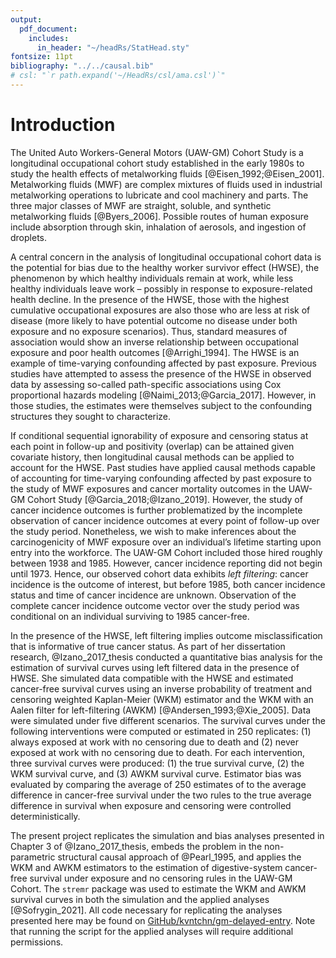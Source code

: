 ```yaml
---
output:
  pdf_document:
    includes:
      in_header: "~/headRs/StatHead.sty"
fontsize: 11pt
bibliography: "../../causal.bib"
# csl: "`r path.expand('~/HeadRs/csl/ama.csl')`"
---
```


# Introduction

The United Auto Workers-General Motors (UAW-GM) Cohort Study is a longitudinal occupational cohort study established in the early 1980s to study the health effects of metalworking fluids [@Eisen_1992;@Eisen_2001]. Metalworking fluids (MWF) are complex mixtures of fluids used in industrial metalworking operations to lubricate and cool machinery and parts. The three major classes of MWF are straight, soluble, and synthetic metalworking fluids [@Byers_2006]. Possible routes of human exposure include absorption through skin, inhalation of aerosols, and ingestion of droplets.

A central concern in the analysis of longitudinal occupational cohort data is the potential for bias due to the healthy worker survivor effect (HWSE), the phenomenon by which healthy individuals remain at work, while less healthy individuals leave work -- possibly in response to exposure-related health decline. In the presence of the HWSE, those with the highest cumulative occupational exposures are also those who are less at risk of disease (more likely to have potential outcome no disease under both exposure and no exposure scenarios). Thus, standard measures of association would show an inverse relationship between occupational exposure and poor health outcomes [@Arrighi_1994]. The HWSE is an example of time-varying confounding affected by past exposure. Previous studies have attempted to assess the presence of the HWSE in observed data by assessing so-called path-specific associations using Cox proportional hazards modeling [@Naimi_2013;@Garcia_2017]. However, in those studies, the estimates were themselves subject to the confounding structures they sought to characterize.

If conditional sequential ignorability of exposure and censoring status at each point in follow-up and positivity (overlap) can be attained given covariate history, then longitudinal causal methods can be applied to account for the HWSE. Past studies have applied causal methods capable of accounting for time-varying confounding affected by past exposure to the study of MWF exposures and cancer mortality outcomes in the UAW-GM Cohort Study [@Garcia_2018;@Izano_2019]. However, the study of cancer incidence outcomes is further problematized by the incomplete observation of cancer incidence outcomes at every point of follow-up over the study period. Nonetheless, we wish to make inferences about the carcinogenicity of MWF exposure over an individual's lifetime starting upon entry into the workforce. The UAW-GM Cohort included those hired roughly between 1938 and 1985. However, cancer incidence reporting did not begin until 1973. Hence, our observed cohort data exhibits _left filtering_: cancer incidence is the outcome of interest, but before 1985, both cancer incidence status and time of cancer incidence are unknown. Observation of the complete cancer incidence outcome vector over the study period was conditional on an individual surviving to 1985 cancer-free.

In the presence of the HWSE, left filtering implies outcome misclassification that is informative of true cancer status. As part of her dissertation research, @Izano_2017_thesis conducted a quantitative bias analysis for the estimation of survival curves using left filtered data in the presence of HWSE. She simulated data compatible with the HWSE and estimated cancer-free survival curves using an inverse probability of treatment and censoring weighted Kaplan-Meier (WKM) estimator and the WKM with an Aalen filter for left-filtering (AWKM) [@Andersen_1993;@Xie_2005]. Data were simulated under five different scenarios. The survival curves under the following interventions were computed or estimated in 250 replicates: (1) always exposed at work with no censoring due to death and (2) never exposed at work with no censoring due to death. For each intervention, three survival curves were produced: (1) the true survival curve, (2) the WKM survival curve, and (3) AWKM survival curve. Estimator bias was evaluated by comparing the average of 250 estimates of to the average difference in cancer-free survival under the two rules to the true average difference in survival when exposure and censoring were controlled deterministically.

The present project replicates the simulation and bias analyses presented in Chapter 3 of @Izano_2017_thesis, embeds the problem in the non-parametric structural causal approach of @Pearl_1995, and applies the WKM and AWKM estimators to the estimation of digestive-system cancer-free survival under exposure and no censoring rules in the UAW-GM Cohort. The `stremr` package was used to estimate the WKM and AWKM survival curves in both the simulation and the applied analyses [@Sofrygin_2021]. All code necessary for replicating the analyses presented here may be found on [GitHub/kvntchn/gm-delayed-entry](https://github.com/kvntchn/gm-delayed-entry.git). Note that running the script for the applied analyses will require additional permissions.
